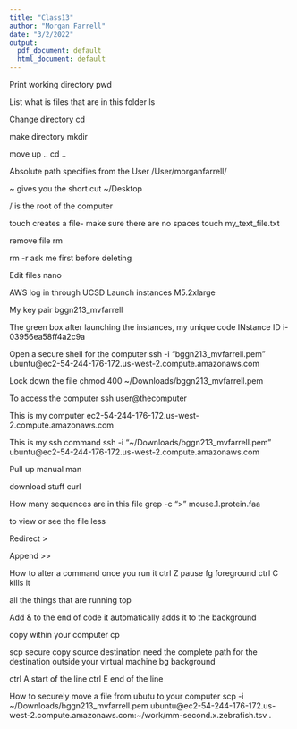 ```yaml
---
title: "Class13"
author: "Morgan Farrell"
date: "3/2/2022"
output:
  pdf_document: default
  html_document: default
---
```


Print working directory
pwd 

List what is files that are in this folder
ls

Change directory
cd

make directory
mkdir

move up ..
cd ..

Absolute path specifies from the User 
/User/morganfarrell/

~ gives you the short cut 
~/Desktop

/ is the root of the computer

touch creates a file- make sure there are no spaces
touch my_text_file.txt

remove file 
rm

rm -r ask me first before deleting

Edit files 
nano 

AWS log in through UCSD
Launch instances
M5.2xlarge

My key pair
bggn213_mvfarrell

The green box after launching the instances, my unique code INstance ID
i-03956ea58ff4a2c9a 

Open a secure shell for the computer
ssh -i "bggn213_mvfarrell.pem" ubuntu@ec2-54-244-176-172.us-west-2.compute.amazonaws.com 

Lock down the file 
chmod 400 ~/Downloads/bggn213_mvfarrell.pem

To access the computer
ssh user@thecomputer 

This is my computer
ec2-54-244-176-172.us-west-2.compute.amazonaws.com

This is my ssh command
ssh -i "~/Downloads/bggn213_mvfarrell.pem" ubuntu@ec2-54-244-176-172.us-west-2.compute.amazonaws.com

Pull up manual 
man 

download stuff 
curl 

How many sequences are in this file 
grep -c ">" mouse.1.protein.faa

to view or see the file 
less

Redirect 
>

Append 
>>

How to alter a command once you run it 
ctrl Z pause 
fg foreground
ctrl C kills it

all the things that are running
top

Add & to the end of code it automatically adds it to the background 

copy within your computer
cp


scp secure copy
source destination
need the complete path for the destination outside your virtual machine
bg background 

ctrl A start of the line
ctrl E end of the line

How to securely move a file from ubutu to your computer
scp -i ~/Downloads/bggn213_mvfarrell.pem ubuntu@ec2-54-244-176-172.us-west-2.compute.amazonaws.com:~/work/mm-second.x.zebrafish.tsv .
